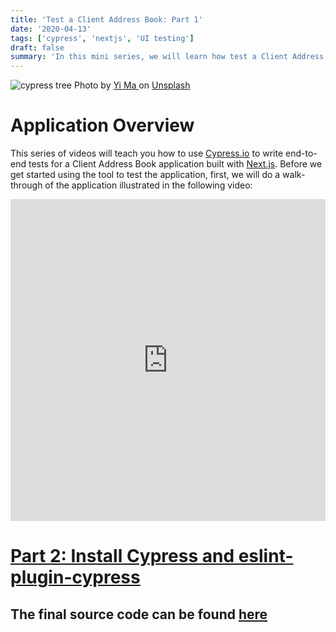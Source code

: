 ```yaml
---
title: 'Test a Client Address Book: Part 1'
date: '2020-04-13'
tags: ['cypress', 'nextjs', 'UI testing']
draft: false
summary: 'In this mini series, we will learn how test a Client Address Book created with Nextjs....'
---
```


<div className="text-center">
  <Image alt="cypress tree" src="/static/images/cypress.jpg" width={600} height={434} />
  Photo by <a href="https://unsplash.com/@mattsouya?utm_source=unsplash&utm_medium=referral&utm_content=creditCopyText">
    Yi Ma
  </a> on <a href="https://unsplash.com/s/photos/cypress?utm_source=unsplash&utm_medium=referral&utm_content=creditCopyText">Unsplash</a>
</div>

# Application Overview

This series of videos will teach you how to use [Cypress.io](https://www.cypress.io/) to write end-to-end tests for a Client Address Book application built with [Next.js](https://nextjs.org/). Before we get started using the tool to test the application, first, we will do a walk-through of the application illustrated in the following video:

<div style={{ marginBottom: '2em' }}>
  <iframe
    width="100%"
    height="515"
    src="https://www.youtube.com/embed/xIl-0ZTtOHY"
    title="YouTube video player"
    frameBorder="0"
    allow="accelerometer; autoplay; clipboard-write; encrypted-media; gyroscope; picture-in-picture"
    allowFullScreen
  ></iframe>
</div>

<h1 style={{ marginTop: '2em' }}>
  <a href="/blog/cypress-testing/test-a-nextjs-app-part-2">
    Part 2: Install Cypress and eslint-plugin-cypress
  </a>
</h1>

## The final source code can be found [here](https://github.com/Scrump31/Client-Manager/tree/cypress)
